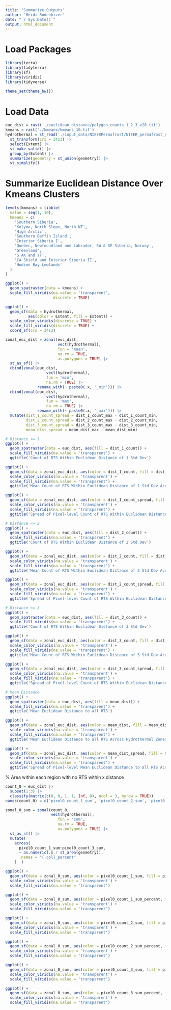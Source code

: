 ```yaml
---
title: "Summarize Outputs"
author: "Heidi Rodenhizer"
date: "`r Sys.Date()`"
output: html_document
---
```


# Load Packages

```r
library(terra)
library(tidyterra)
library(sf)
library(viridis)
library(tidyverse)
```

```r
theme_set(theme_bw())
```


# Load Data

```r
euc_dist = rast('./euclidean_distance/polygon_counts_1_2_3_v20.tif')
kmeans = rast('./kmeans/kmeans_10.tif')
hydrothermal = st_read('./input_data/NIEERPermafrost/NIEER_permafrost_dataset_released/NIEER_PER_Hydrothermal_ZONES_2000_2016_NH.shp') |>
  st_transform(crs = 3413) |>
  select(Extent) |>
  st_make_valid() |>
  group_by(Extent) |>
  summarize(geometry = st_union(geometry)) |>
  st_simplify()
```


# Summarize Euclidean Distance Over Kmeans Clusters

```r
levels(kmeans) = tibble(
  value = seq(1, 10),
  kmeans = c(
    'Southern Siberia',
    'Kolyma, North Slope, North NT',
    'High Arctic',
    'Southern Baffin Island',
    'Interior Siberia I',
    'Quebec, Newfoundland and Labrador, SW & SE Siberia, Norway',
    'Greenland',
    'S AK and YT',
    'CA Shield and Interior Siberia II',
    'Hudson Bay Lowlands'
  )
)

ggplot() +
  geom_spatraster(data = kmeans) +
  scale_fill_viridis(na.value = 'transparent',
                     discrete = TRUE)

ggplot() +
  geom_sf(data = hydrothermal,
          aes(color = Extent, fill = Extent)) +
  scale_color_viridis(discrete = TRUE) +
  scale_fill_viridis(discrete = TRUE) +
  coord_sf(crs = 3413)
```

```r
zonal_euc_dist = zonal(euc_dist,
                       vect(hydrothermal),
                       fun = 'mean',
                       na.rm = TRUE,
                       as.polygons = TRUE) |>
  st_as_sf() |>
  cbind(zonal(euc_dist,
                  vect(hydrothermal),
                  fun = 'min',
                  na.rm = TRUE) |>
              rename_with(~ paste0(.x, '_min'))) |>
  cbind(zonal(euc_dist,
                  vect(hydrothermal),
                  fun = 'max',
                  na.rm = TRUE) |>
              rename_with(~ paste0(.x, '_max'))) |>
  mutate(dist_1_count_spread = dist_1_count_max - dist_1_count_min,
         dist_2_count_spread = dist_2_count_max - dist_2_count_min,
         dist_3_count_spread = dist_3_count_max - dist_3_count_min,
         mean_dist_spread = mean_dist_max - mean_dist_min)
```

```r
# Distance <= 1
ggplot() +
  geom_spatraster(data = euc_dist, aes(fill = dist_1_count)) +
  scale_fill_viridis(na.value = 'transparent') +
  ggtitle('Count of RTS Within Euclidean Distance of 1 Std Dev')

ggplot() +
  geom_sf(data = zonal_euc_dist, aes(color = dist_1_count, fill = dist_1_count)) +
  scale_color_viridis(na.value = 'transparent') +
  scale_fill_viridis(na.value = 'transparent') +
  ggtitle('Mean Count of RTS Within Euclidean Distance of 1 Std Dev Across Hydrothermal Zones')

ggplot() +
  geom_sf(data = zonal_euc_dist, aes(color = dist_1_count_spread, fill = dist_1_count_spread)) +
  scale_color_viridis(na.value = 'transparent') +
  scale_fill_viridis(na.value = 'transparent') +
  ggtitle('Spread of Pixel-level Count of RTS Within Euclidean Distance of 1 Std Dev Across Hydrothermal Zones')

# Distance <= 2
ggplot() +
  geom_spatraster(data = euc_dist, aes(fill = dist_2_count)) +
  scale_fill_viridis(na.value = 'transparent') +
  ggtitle('Count of RTS Within Euclidean Distance of 2 Std Dev')

ggplot() +
  geom_sf(data = zonal_euc_dist, aes(color = dist_2_count, fill = dist_2_count)) +
  scale_color_viridis(na.value = 'transparent') +
  scale_fill_viridis(na.value = 'transparent') +
  ggtitle('Mean Count of RTS Within Euclidean Distance of 2 Std Dev Across Hydrothermal Zones')

ggplot() +
  geom_sf(data = zonal_euc_dist, aes(color = dist_2_count_spread, fill = dist_2_count_spread)) +
  scale_color_viridis(na.value = 'transparent') +
  scale_fill_viridis(na.value = 'transparent') +
  ggtitle('Spread of Pixel-level Count of RTS Within Euclidean Distance of 2 Std Dev Across Hydrothermal Zones')

# Distance <= 3
ggplot() +
  geom_spatraster(data = euc_dist, aes(fill = dist_3_count)) +
  scale_fill_viridis(na.value = 'transparent') +
  ggtitle('Count of RTS Within Euclidean Distance of 3 Std Dev')

ggplot() +
  geom_sf(data = zonal_euc_dist, aes(color = dist_3_count, fill = dist_3_count)) +
  scale_color_viridis(na.value = 'transparent') +
  scale_fill_viridis(na.value = 'transparent') +
  ggtitle('Mean Count of RTS Within Euclidean Distance of 3 Std Dev Across Hydrothermal Zones')

ggplot() +
  geom_sf(data = zonal_euc_dist, aes(color = dist_3_count_spread, fill = dist_3_count_spread)) +
  scale_color_viridis(na.value = 'transparent') +
  scale_fill_viridis(na.value = 'transparent') +
  ggtitle('Spread of Pixel-level Count of RTS Within Euclidean Distance of 3 Std Dev Across Hydrothermal Zones')

# Mean Distance
ggplot() +
  geom_spatraster(data = euc_dist, aes(fill = mean_dist)) +
  scale_fill_viridis(na.value = 'transparent') +
  ggtitle('Mean Euclidean Distance to all RTS')

ggplot() +
  geom_sf(data = zonal_euc_dist, aes(color = mean_dist, fill = mean_dist)) +
  scale_color_viridis(na.value = 'transparent') +
  scale_fill_viridis(na.value = 'transparent') +
  ggtitle('Mean Euclidean Distance to all RTS Across Hydrothermal Zones')

ggplot() +
  geom_sf(data = zonal_euc_dist, aes(color = mean_dist_spread, fill = mean_dist_spread)) +
  scale_color_viridis(na.value = 'transparent') +
  scale_fill_viridis(na.value = 'transparent') +
  ggtitle('Spread of Pixel-level Mean Euclidean Distance to all RTS Across Hydrothermal Zones')
```

% Area within each region with no RTS within x distance

```r
count_0 = euc_dist |>
  subset(1:3) |>
  classify(matrix(c(0, 0, 1, 1, Inf, 0), ncol = 3, byrow = TRUE))
names(count_0) = c('pixel0_count_1_sum', 'pixel0_count_2_sum', 'pixel0_count_3_sum')

zonal_0_sum = zonal(count_0,
                    vect(hydrothermal),
                       fun = 'sum',
                       na.rm = TRUE,
                       as.polygons = TRUE) |>
  st_as_sf() |>
  mutate(
    across(
      pixel0_count_1_sum:pixel0_count_3_sum,
      ~ as.numeric(.x / st_area(geometry)),
      .names = "{.col}_percent"
    )  )

```

```r
ggplot() +
  geom_sf(data = zonal_0_sum, aes(color = pixel0_count_1_sum, fill = pixel0_count_1_sum)) +
  scale_color_viridis(na.value = 'transparent') +
  scale_fill_viridis(na.value = 'transparent')

ggplot() +
  geom_sf(data = zonal_0_sum, aes(color = pixel0_count_1_sum_percent, fill = pixel0_count_1_sum_percent)) +
  scale_color_viridis(na.value = 'transparent') +
  scale_fill_viridis(na.value = 'transparent')

ggplot() +
  geom_sf(data = zonal_0_sum, aes(color = pixel0_count_2_sum, fill = pixel0_count_2_sum)) +
  scale_color_viridis(na.value = 'transparent') +
  scale_fill_viridis(na.value = 'transparent')

ggplot() +
  geom_sf(data = zonal_0_sum, aes(color = pixel0_count_2_sum_percent, fill = pixel0_count_2_sum_percent)) +
  scale_color_viridis(na.value = 'transparent') +
  scale_fill_viridis(na.value = 'transparent')

ggplot() +
  geom_sf(data = zonal_0_sum, aes(color = pixel0_count_3_sum, fill = pixel0_count_3_sum)) +
  scale_color_viridis(na.value = 'transparent') +
  scale_fill_viridis(na.value = 'transparent')

ggplot() +
  geom_sf(data = zonal_0_sum, aes(color = pixel0_count_3_sum_percent, fill = pixel0_count_3_sum_percent)) +
  scale_color_viridis(na.value = 'transparent') +
  scale_fill_viridis(na.value = 'transparent')

```

